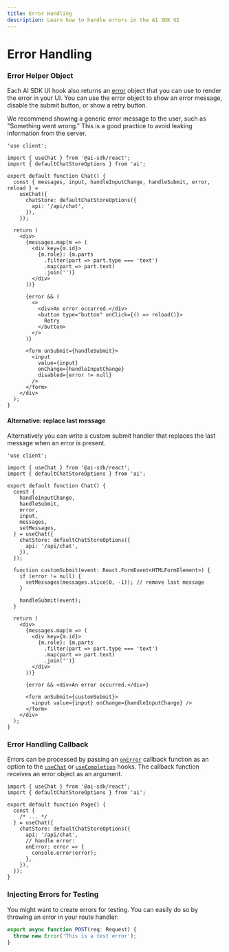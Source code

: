 ```yaml
---
title: Error Handling
description: Learn how to handle errors in the AI SDK UI
---
```


# Error Handling

### Error Helper Object

Each AI SDK UI hook also returns an [error](/docs/reference/ai-sdk-ui/use-chat#error) object that you can use to render the error in your UI.
You can use the error object to show an error message, disable the submit button, or show a retry button.

<Note>
  We recommend showing a generic error message to the user, such as "Something
  went wrong." This is a good practice to avoid leaking information from the
  server.
</Note>

```tsx file="app/page.tsx" highlight="7,18-25,31"
'use client';

import { useChat } from '@ai-sdk/react';
import { defaultChatStoreOptions } from 'ai';

export default function Chat() {
  const { messages, input, handleInputChange, handleSubmit, error, reload } =
    useChat({
      chatStore: defaultChatStoreOptions({
        api: '/api/chat',
      }),
    });

  return (
    <div>
      {messages.map(m => (
        <div key={m.id}>
          {m.role}: {m.parts
            .filter(part => part.type === 'text')
            .map(part => part.text)
            .join('')}
        </div>
      ))}

      {error && (
        <>
          <div>An error occurred.</div>
          <button type="button" onClick={() => reload()}>
            Retry
          </button>
        </>
      )}

      <form onSubmit={handleSubmit}>
        <input
          value={input}
          onChange={handleInputChange}
          disabled={error != null}
        />
      </form>
    </div>
  );
}
```

#### Alternative: replace last message

Alternatively you can write a custom submit handler that replaces the last message when an error is present.

```tsx file="app/page.tsx" highlight="17-23,35"
'use client';

import { useChat } from '@ai-sdk/react';
import { defaultChatStoreOptions } from 'ai';

export default function Chat() {
  const {
    handleInputChange,
    handleSubmit,
    error,
    input,
    messages,
    setMessages,
  } = useChat({
    chatStore: defaultChatStoreOptions({
      api: '/api/chat',
    }),
  });

  function customSubmit(event: React.FormEvent<HTMLFormElement>) {
    if (error != null) {
      setMessages(messages.slice(0, -1)); // remove last message
    }

    handleSubmit(event);
  }

  return (
    <div>
      {messages.map(m => (
        <div key={m.id}>
          {m.role}: {m.parts
            .filter(part => part.type === 'text')
            .map(part => part.text)
            .join('')}
        </div>
      ))}

      {error && <div>An error occurred.</div>}

      <form onSubmit={customSubmit}>
        <input value={input} onChange={handleInputChange} />
      </form>
    </div>
  );
}
```

### Error Handling Callback

Errors can be processed by passing an [`onError`](/docs/reference/ai-sdk-ui/use-chat#on-error) callback function as an option to the [`useChat`](/docs/reference/ai-sdk-ui/use-chat) or [`useCompletion`](/docs/reference/ai-sdk-ui/use-completion) hooks.
The callback function receives an error object as an argument.

```tsx file="app/page.tsx" highlight="10-13"
import { useChat } from '@ai-sdk/react';
import { defaultChatStoreOptions } from 'ai';

export default function Page() {
  const {
    /* ... */
  } = useChat({
    chatStore: defaultChatStoreOptions({
      api: '/api/chat',
      // handle error:
      onError: error => {
        console.error(error);
      },
    }),
  });
}
```

### Injecting Errors for Testing

You might want to create errors for testing.
You can easily do so by throwing an error in your route handler:

```ts file="app/api/chat/route.ts"
export async function POST(req: Request) {
  throw new Error('This is a test error');
}
```
